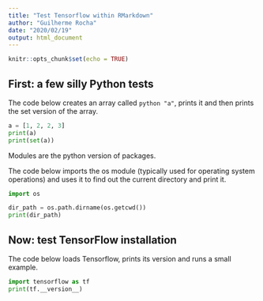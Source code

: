 ```yaml
---
title: "Test Tensorflow within RMarkdown"
author: "Guilherme Rocha"
date: "2020/02/19"
output: html_document
---
```


```r
knitr::opts_chunk$set(echo = TRUE)
```

## First: a few silly Python tests

The code below creates an array called ``python "a"``, prints it and then prints the set version of the array.

```python
a = [1, 2, 2, 3]
print(a)
print(set(a))
```

Modules are the python version of packages.

The code below imports the os module (typically used for operating system operations) and uses it to find out the current directory and print it.

```python
import os

dir_path = os.path.dirname(os.getcwd())
print(dir_path)
```

## Now: test TensorFlow installation

The code below loads Tensorflow, prints its version and runs a small example.

```python
import tensorflow as tf
print(tf.__version__)
```
